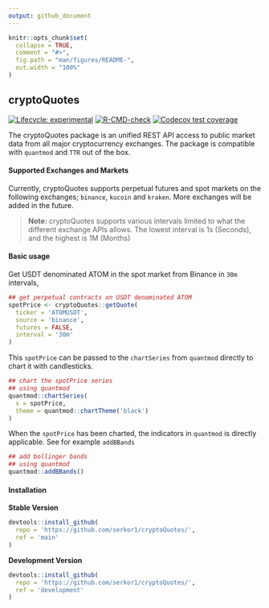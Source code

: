 ```yaml
---
output: github_document
---
```


<!-- README.md is generated from README.Rmd. Please edit that file -->

```r
knitr::opts_chunk$set(
  collapse = TRUE,
  comment = "#>",
  fig.path = "man/figures/README-",
  out.width = "100%"
)
```

## cryptoQuotes

<!-- badges: start -->
[![Lifecycle: experimental](https://img.shields.io/badge/lifecycle-experimental-orange.svg)](https://lifecycle.r-lib.org/articles/stages.html#experimental)
[![R-CMD-check](https://github.com/serkor1/cryptoQuotes/actions/workflows/R-CMD-check.yaml/badge.svg)](https://github.com/serkor1/cryptoQuotes/actions/workflows/R-CMD-check.yaml)
[![Codecov test coverage](https://codecov.io/gh/serkor1/cryptoQuotes/branch/main/graph/badge.svg)](https://app.codecov.io/gh/serkor1/cryptoQuotes?branch=main)
<!-- badges: end -->

The cryptoQuotes package is an unified REST API access to public market data from all major cryptocurrency exchanges. The package is compatible with `quantmod` and `TTR` out of the box.

#### Supported Exchanges and Markets

Currently, cryptoQuotes supports perpetual futures and spot markets on the following exchanges; `binance`, `kucoin` and `kraken`. More exchanges will be added in the future.

> **Note:** cryptoQuotes supports various intervals limited
> to what the different exchange APIs allows. The lowest interval is 1s (Seconds), and the highest is 1M (Months)

#### Basic usage

Get USDT denominated ATOM in the spot market from Binance in `30m` intervals,

```r
## get perpetual contracts on USDT denominated ATOM
spotPrice <- cryptoQuotes::getQuote(
  ticker = 'ATOMUSDT',
  source = 'binance',
  futures = FALSE,
  interval = '30m'
)
```

This `spotPrice` can be passed to the `chartSeries` from `quantmod` directly to chart it with candlesticks.

```r
## chart the spotPrice series
## using quantmod
quantmod::chartSeries(
  x = spotPrice,
  theme = quantmod::chartTheme('black')
)
```

When the `spotPrice` has been charted, the indicators in `quantmod` is directly applicable. See for example `addBBands`

```r
## add bollinger bands 
## using quantmod
quantmod::addBBands()
```

#### Installation

**Stable Version**
``` r
devtools::install_github(
  repo = 'https://github.com/serkor1/cryptoQuotes/',
  ref = 'main'
)
```

**Development Version**
``` r
devtools::install_github(
  repo = 'https://github.com/serkor1/cryptoQuotes/',
  ref = 'development'
)
```
